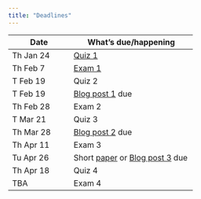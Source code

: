```yaml
---
title: "Deadlines"
---
```


| Date      | What's due/happening |
|-----------|----------------------|
| Th Jan 24   | [Quiz 1]() |
| Th Feb 7  | [Exam 1]() |
| T Feb 19   | Quiz 2               |
| T Feb 19   | [Blog post 1](blog-assignment.html) due      |
| Th Feb 28  | Exam 2               |
| T Mar 21  | Quiz 3               |
| Th Mar 28 | [Blog post 2](blog-assignment.html) due      |
| Th Apr 11 | Exam 3               |
| Tu Apr 26 | Short [paper](paper-assignment.html) or [Blog post 3](blog-assignment.html) due |
| Th Apr 18 | Quiz 4               |
| TBA       | Exam 4               |
